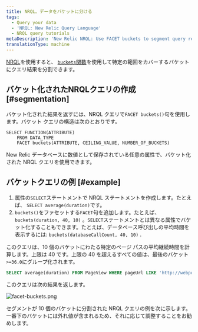 ```yaml
---
title: NRQL。データをバケットに分ける
tags:
  - Query your data
  - 'NRQL: New Relic Query Language'
  - NRQL query tutorials
metaDescription: 'New Relic NRQL: Use FACET buckets to segment query results into groups based on numerical values, then grouped into buckets that cover a range.'
translationType: machine
---
```



[NRQL](/docs/query-data/nrql-new-relic-query-language/getting-started/introduction-nrql)を使用すると、 [`buckets`関数](/docs/query-your-data/nrql-new-relic-query-language/get-started/nrql-syntax-clauses-functions/#func-buckets)を使用して特定の範囲をカバーするバケットにクエリ結果を分割できます。

## バケット化されたNRQLクエリの作成 [#segmentation]

バケット化された結果を返すには、NRQL クエリで`FACET buckets()`句を使用します。バケット クエリの構造は次のとおりです。

```
SELECT FUNCTION(ATTRIBUTE) 
    FROM DATA_TYPE 
    FACET buckets(ATTRIBUTE, CEILING_VALUE, NUMBER_OF_BUCKETS)
```

New Relic データベースに数値として保存されている任意の属性で、バケット化された NRQL クエリを使用できます。

## バケットクエリの例 [#example]

1. 属性の`SELECT`ステートメントで NRQL ステートメントを作成します。たとえば、 `SELECT average(duration)`です。
2. `buckets()`をファセットする`FACET`句を追加します。たとえば、 `buckets(duration, 40, 10)` 。`SELECT`ステートメントとは異なる属性でバケット化することもできます。たとえば、データベース呼び出しの平均時間を表示するには: `buckets(databaseCallCount, 40, 10)` .

このクエリは、10 個のバケットにわたる特定のページ パスの平均継続時間を計算します。上限は 40 です。上限の 40 を超えるすべての値は、最後のバケット`>=36.0`にグループ化されます。

```sql
SELECT average(duration) FROM PageView WHERE pageUrl LIKE 'http://webportal.telco%' SINCE 1 week ago FACET buckets(duration, 40, 10)
```

このクエリは次の結果を返します。

<img
  title="facet-buckets.png"
  alt="facet-buckets.png"
  src={queriesnrqlFacetbyBucketsNRQLQueryBuilder}
/>

<figcaption>
  セグメントが 10 個のバケットに分割された NRQL クエリの例を次に示します。一番下のバケットには外れ値が含まれるため、それに応じて調整することをお勧めします。
</figcaption>